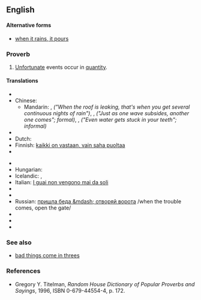 ==English==

====Alternative forms====
* [[when it rains, it pours]]

===Proverb===
{{infl|en|proverb|head=[[it]] [[never]] [[rain]]s [[but]] it [[pour]]s}}

# [[unfortunate|Unfortunate]] events occur in [[quantity]].

====Translations====
{{trans-top|unfortunate events occur in quantitiy}}
* {{trreq|Arabic}}
* Chinese:
** Mandarin: {{t|zh|屋漏偏逢連夜雨|sc=Hani}}, {{t|zh|屋漏偏逢连夜雨|tr= wū lòu piān féng lián yè yǔ|sc=Hani}} ''("When the roof is leaking, that's when you get several continuous nights of rain")'', {{t|zh|一波未平，一波又起|sc=Hani}}, {{t|zh|一波未平，一波又起|tr=yī bō wèi píng yī bō yòu qǐ|sc=Hani}} ''("Just as one wave subsides, another one comes"; formal)'', {{t|zh|喝口涼水都能塞牙縫|sc=Hani}}, {{t|zh|喝口凉水都能塞牙缝|tr=hē kǒu liángshuǐ sài yá fèng|sc=Hani}} ''("Even water gets stuck in your teeth"; informal)''
* {{trreq|Czech}}
* Dutch: {{t|nl|van de regen in de drop}}
* Finnish: [[kaikki on vastaan, vain saha puoltaa]]
* {{trreq|French}}
{{trans-mid}}
* {{trreq|German}}
* Hungarian: {{t+|hu|a baj nem jár egyedül}}
* Icelandic: {{t+|is|sjaldan er ein báran stök}}, {{t+|is|það er ýmist of eða van}}
* Italian: [[I guai non vengono mai da soli]]
* {{trreq|Japanese}}
* {{trreq|Portuguese}}
* Russian: [[пришла беда &mdash; отворяй ворота]] /when the trouble comes, open the gate/
* {{trreq|Spanish}}
* {{trreq|Swedish}}
* {{trreq|Vietnamese}}
{{trans-bottom}}

===See also===
* [[bad things come in threes]]

===References===
* Gregory Y. Titelman, ''Random House Dictionary of Popular Proverbs and Sayings'', 1996, ISBN 0-679-44554-4, p. 172.
